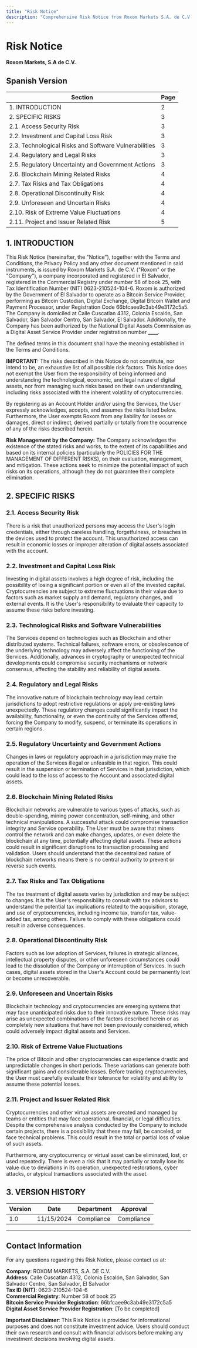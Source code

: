 ```yaml
---
title: "Risk Notice"
description: "Comprehensive Risk Notice from Roxom Markets S.A. de C.V. detailing all risks associated with digital asset trading and blockchain technology."
---
```


# Risk Notice

**Roxom Markets, S.A de C.V.**

## Spanish Version

| Section | Page |
|---------|------|
| 1. INTRODUCTION | 2 |
| 2. SPECIFIC RISKS | 3 |
| 2.1. Access Security Risk | 3 |
| 2.2. Investment and Capital Loss Risk | 3 |
| 2.3. Technological Risks and Software Vulnerabilities | 3 |
| 2.4. Regulatory and Legal Risks | 3 |
| 2.5. Regulatory Uncertainty and Government Actions | 3 |
| 2.6. Blockchain Mining Related Risks | 4 |
| 2.7. Tax Risks and Tax Obligations | 4 |
| 2.8. Operational Discontinuity Risk | 4 |
| 2.9. Unforeseen and Uncertain Risks | 4 |
| 2.10. Risk of Extreme Value Fluctuations | 4 |
| 2.11. Project and Issuer Related Risk | 5 |

## 1. INTRODUCTION

This Risk Notice (hereinafter, the "Notice"), together with the Terms and Conditions, the Privacy Policy and any other document mentioned in said instruments, is issued by Roxom Markets S.A. de C.V. ("Roxom" or the "Company"), a company incorporated and registered in El Salvador, registered in the Commercial Registry under number 58 of book 25, with Tax Identification Number (NIT) 0623-210524-104-6. Roxom is authorized by the Government of El Salvador to operate as a Bitcoin Service Provider, performing as Bitcoin Custodian, Digital Exchange, Digital Bitcoin Wallet and Payment Processor, under Registration Code 66bfcaee9c3ab49e3172c5a5. The Company is domiciled at Calle Cuscatlan 4312, Colonia Escalón, San Salvador, San Salvador Centro, San Salvador, El Salvador. Additionally, the Company has been authorized by the National Digital Assets Commission as a Digital Asset Service Provider under registration number **____**.

The defined terms in this document shall have the meaning established in the Terms and Conditions.

**IMPORTANT:** The risks described in this Notice do not constitute, nor intend to be, an exhaustive list of all possible risk factors. This Notice does not exempt the User from the responsibility of being informed and understanding the technological, economic, and legal nature of digital assets, nor from managing such risks based on their own understanding, including risks associated with the inherent volatility of cryptocurrencies.

By registering as an Account Holder and/or using the Services, the User expressly acknowledges, accepts, and assumes the risks listed below. Furthermore, the User exempts Roxom from any liability for losses or damages, direct or indirect, derived partially or totally from the occurrence of any of the risks described herein.

**Risk Management by the Company:** The Company acknowledges the existence of the stated risks and works, to the extent of its capabilities and based on its internal policies (particularly the POLICIES FOR THE MANAGEMENT OF DIFFERENT RISKS), on their evaluation, management, and mitigation. These actions seek to minimize the potential impact of such risks on its operations, although they do not guarantee their complete elimination.

## 2. SPECIFIC RISKS

### 2.1. Access Security Risk

There is a risk that unauthorized persons may access the User's login credentials, either through careless handling, forgetfulness, or breaches in the devices used to protect the account. This unauthorized access can result in economic losses or improper alteration of digital assets associated with the account.

### 2.2. Investment and Capital Loss Risk

Investing in digital assets involves a high degree of risk, including the possibility of losing a significant portion or even all of the invested capital. Cryptocurrencies are subject to extreme fluctuations in their value due to factors such as market supply and demand, regulatory changes, and external events. It is the User's responsibility to evaluate their capacity to assume these risks before investing.

### 2.3. Technological Risks and Software Vulnerabilities

The Services depend on technologies such as Blockchain and other distributed systems. Technical failures, software errors, or obsolescence of the underlying technology may adversely affect the functioning of the Services. Additionally, advances in cryptography or unexpected technical developments could compromise security mechanisms or network consensus, affecting the stability and reliability of digital assets.

### 2.4. Regulatory and Legal Risks

The innovative nature of blockchain technology may lead certain jurisdictions to adopt restrictive regulations or apply pre-existing laws unexpectedly. These regulatory changes could significantly impact the availability, functionality, or even the continuity of the Services offered, forcing the Company to modify, suspend, or terminate its operations in certain regions.

### 2.5. Regulatory Uncertainty and Government Actions

Changes in laws or regulatory approach in a jurisdiction may make the operation of the Services illegal or unfeasible in that region. This could result in the suspension or termination of Services in that jurisdiction, which could lead to the loss of access to the Account and associated digital assets.

### 2.6. Blockchain Mining Related Risks

Blockchain networks are vulnerable to various types of attacks, such as double-spending, mining power concentration, self-mining, and other technical manipulations. A successful attack could compromise transaction integrity and Service operability. The User must be aware that miners control the network and can make changes, updates, or even delete the blockchain at any time, potentially affecting digital assets. These actions could result in significant disruptions to transaction processing and validation. Users should understand that the decentralized nature of blockchain networks means there is no central authority to prevent or reverse such events.

### 2.7. Tax Risks and Tax Obligations

The tax treatment of digital assets varies by jurisdiction and may be subject to changes. It is the User's responsibility to consult with tax advisors to understand the potential tax implications related to the acquisition, storage, and use of cryptocurrencies, including income tax, transfer tax, value-added tax, among others. Failure to comply with these obligations could result in adverse consequences.

### 2.8. Operational Discontinuity Risk

Factors such as low adoption of Services, failures in strategic alliances, intellectual property disputes, or other unforeseen circumstances could lead to the dissolution of the Company or interruption of Services. In such cases, digital assets stored in the User's Account could be permanently lost or become unrecoverable.

### 2.9. Unforeseen and Uncertain Risks

Blockchain technology and cryptocurrencies are emerging systems that may face unanticipated risks due to their innovative nature. These risks may arise as unexpected combinations of the factors described herein or as completely new situations that have not been previously considered, which could adversely impact digital assets and Services.

### 2.10. Risk of Extreme Value Fluctuations

The price of Bitcoin and other cryptocurrencies can experience drastic and unpredictable changes in short periods. These variations can generate both significant gains and considerable losses. Before trading cryptocurrencies, the User must carefully evaluate their tolerance for volatility and ability to assume these potential losses.

### 2.11. Project and Issuer Related Risk

Cryptocurrencies and other virtual assets are created and managed by teams or entities that may face operational, financial, or legal difficulties. Despite the comprehensive analysis conducted by the Company to include certain projects, there is a possibility that these may fail, be canceled, or face technical problems. This could result in the total or partial loss of value of such assets.

Furthermore, any cryptocurrency or virtual asset can be eliminated, lost, or used repeatedly. There is even a risk that it may partially or totally lose its value due to deviations in its operation, unexpected restorations, cyber attacks, or atypical transactions associated with the asset.

## 3. VERSION HISTORY

| **Version** | **Date** | **Department** | **Approval** |
|-------------|----------|----------------|--------------|
| 1.0 | 11/15/2024 | Compliance | Compliance |

---

## Contact Information

For any questions regarding this Risk Notice, please contact us at:

**Company**: ROXOM MARKETS, S.A. DE C.V.  
**Address**: Calle Cuscatlan 4312, Colonia Escalón, San Salvador, San Salvador Centro, San Salvador, El Salvador  
**Tax ID (NIT)**: 0623-210524-104-6  
**Commercial Registry**: Number 58 of book 25  
**Bitcoin Service Provider Registration**: 66bfcaee9c3ab49e3172c5a5  
**Digital Asset Service Provider Registration**: [To be completed]

**Important Disclaimer**: This Risk Notice is provided for informational purposes and does not constitute investment advice. Users should conduct their own research and consult with financial advisors before making any investment decisions involving digital assets.


